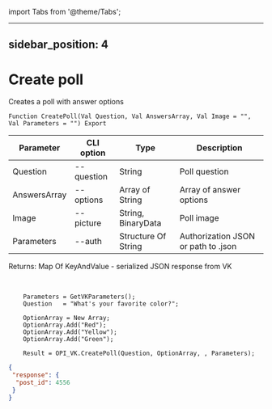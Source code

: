 ﻿import Tabs from '@theme/Tabs';

---
sidebar_position: 4
---

# Create poll
 Creates a poll with answer options



`Function CreatePoll(Val Question, Val AnswersArray, Val Image = "", Val Parameters = "") Export`

  | Parameter | CLI option | Type | Description |
  |-|-|-|-|
  | Question | --question | String | Poll question |
  | AnswersArray | --options | Array of String | Array of answer options |
  | Image | --picture | String, BinaryData | Poll image |
  | Parameters | --auth | Structure Of String | Authorization JSON or path to .json |

  
  Returns:  Map Of KeyAndValue - serialized JSON response from VK

<br/>




```bsl title="Code example"
    Parameters = GetVKParameters();
    Question   = "What's your favorite color?";

    OptionArray = New Array;
    OptionArray.Add("Red");
    OptionArray.Add("Yellow");
    OptionArray.Add("Green");

    Result = OPI_VK.CreatePoll(Question, OptionArray, , Parameters);
```
 



```json title="Result"
{
 "response": {
  "post_id": 4556
 }
}
```
